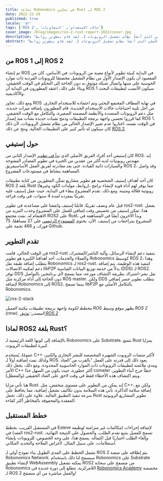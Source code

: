 ```yaml
---
title: تساعد Robonomics في تمكين Rust لـ ROS 2
date: 2022-12-29
published: true
locale: 'ar'
tags: ['ROS 2', 'حالات الاستخدام', 'التعاونات']
cover_image: /blog/images/ros-2-rust-report-2022/cover.jpg
description: "هذه قصة تعاوننا مع إستيفي فرنانديز، الذي كان عضوًا سابقًا في الفريق الأصلي الذي أنشأ نظام تشغيل الروبوتات 2. لقد قام بتطوير روابط Rust لـ ROS 2 لعدة سنوات. نريد مشاركة قصة هذا المشروع، وشرح كيف ساعدنا إستيفي، ولماذا يكون وجود Rust مفيدًا لتطبيقات الروبوتيات."
abstract: "هذه قصة تعاوننا مع إستيفي فرنانديز، الذي كان عضوًا سابقًا في الفريق الأصلي الذي أنشأ نظام تشغيل الروبوتات 2. لقد قام بتطوير روابط Rust لـ ROS 2 لعدة سنوات. نريد مشاركة قصة هذا المشروع، وشرح كيف ساعدنا إستيفي، ولماذا يكون وجود Rust مفيدًا لتطبيقات الروبوتيات."
---
```


## من ROS 1 إلى ROS 2

تم إنشاء ROS في البداية كبيئة تطوير لأنواع معينة من الروبوتات. في الأساس، كان من المقصود أن يكون الإصدار الأول من نظام التشغيل مخصصًا للروبوتات الفردية ذات موارد الحوسبة على متنها واتصال شبكة موثوق به دون الحاجة إلى التحكم في الوقت الحقيقي. وبناءً على ذلك، اعتقد المطورون في البداية أن ROS 1 سيكون الأنسب لتطبيقات البحث والأكاديمية.

ومع ذلك، تجاوز ROS في نهاية المطاف المجتمع البحثي وتم اعتماده للاستخدام التجاري. من أجل تلبية احتياجات حالات الاستخدام الجديدة، قام المطورون بإضافة ميزات جديدة، مثل دعم الروبوتات المتعددة والأنظمة المضمنة الصغيرة، والتكامل مع الوقت الحقيقي. كما قرروا تحسين واجهة برمجة التطبيقات ودمج تقنيات جديدة نشأت منذ إصدار ROS 1. في الوقت نفسه، اختاروا عدم تغيير الإصدار الحالي من نظام تشغيل الروبوتات، لأن ذلك كان سيكون له تأثير كبير على التطبيقات الحالية. ونتج عن ذلك [ROS 2](https://design.ros2.org/).

## حول إستيفي

كان إستيفي أحد أفراد الفريق الأصلي الذي [بدأ في تطوير](https://www.ros.org/news/2016/04/dirk-thomas-esteve-fernandez-and-william-woodall-osrf-state-of-ros-2.html) الإصدار الثاني من ROS. إنه مهندس روبوتيات لديه أكثر من عقدين من الخبرة في تطوير المصادر المفتوحة والسيارات ذاتية القيادة. حتى بعد مغادرته لفريق العمل الأساسيفريق ROS 2، وقد واصل المساهمة بنشاط في مستودعات المشروع.

كان أحد أهداف إستيف الشخصية هو تطوير مشاريع تمكّن المطورين من كتابة تطبيقات ROS 2 بلغة Rust (روابط، مولدات الكود وغيرها)، مما يوفر لهم أداة قوية لإنشاء برامج روبوتية فعّالة ومتينة. ومع ذلك، تقدم المشروع ببطء في البداية، حيث عمل إستيف عليه تقريبًا بمفرده لمدة 4 سنوات، في وقت فراغه.

قبل عام ونصف تقريبًا، قابلنا إستيف واتفقنا على مساعدته في تطوير ros2-rust. بفضل هذا، تمكن إستيف من تخصيص وقت إضافي للعمل على المشروع وجذب المزيد من الاهتمام له. نمت مجتمع ROS2 على Rust، وبدأ الآخرون أيضًا في المساهمة في المشروع بمراجعات من إستيف. الآن، يحتوي [المستودع الرئيسي](https://github.com/ros2-rust/ros2_rust) على 27 مساهمًا، 75 فورك، و 466 نجمة على Github.

## تقدم التطوير

في الوقت الحالي، قامت ros2-rust بتنفيذ دعم لإنشاء الرسائل، وآلية الناشر/المشترك، والعملاء والخدمات. أحد أهدافنا الكبيرة هو تطوير Robonomics كوسيط ROS 2، وهذا يتطلب إضافة طبقة نقل Robonomics لـ ros2-rust. لتنفيذ هذه الوظيفة، يتم إضافة دعم لمكتبة الاتصالات libP2P بدلاً من خدمة توزيع البيانات القياسية (DDS) لـ ROS2. توفر DDS نقل نشر-اشتراك بطريقة اكتشاف موزعة، مما يسمح لأي برنامجين بالتواصل دون الحاجة إلى أداة مركزية مثل ROS master. ولكن DDS يتطلب تطوير جسر إضافي لإضافة Robonomics إلى ROS2، بينما تسمح libP2P بالتكامل الأصلي مع Robonomics.

![ros-2-stack](/blog/images/ros-2-rust-report-2022/ros-client-library-api-stack.png)

*مخطط لكومة واجهة برمجة تطبيقات مكتبة العميل ROS يظهر موقع وسيط ROS 2 (rmw). المصدر: [توثيق ROS 2](https://docs.ros.org/en/foxy/Concepts/About-Internal-Interfaces.html)*

## لماذا ROS2 بلغة Rust؟

بالإضافة إلى كونها اللغة الرئيسية لـ Robonomics على Substrate، تتمتع Rust بمزايا كبيرة لتطبيقات الروبوت.

عمومًا، يُستخدم C++ لأكثر منصات الروبوت الشهيرة المخصصة للنشر التجاري والكبير، ولذلك تمت إضافته أولاً لـ ROS. يعود ذلك إلى قدرته على العمل "بالقرب من"العتاد ومدى ملائمته لتطبيقات الروبوتات ذات الموارد الحاسوبية المحدودة. ومع ذلك، يجعل ذلك الأمر C++ أكثر خطورة، حيث يكون من السهل جدًا cometer خطأ حرج أثناء التطوير، ويتم اكتشاف هذه الأخطاء فقط في وقت لاحق على العتاد الحقيقي (والمعطل).

هنا تأتي مزايا Rust. إنه يمكن من التطوير على مستوى منخفض، مثل C++، ولكن مع إضافة سلامة الذاكرة. تأتي هذه السلامة بدون تكاليف تشغيل إضافية، مما يحافظ على سرعة تنفيذ التطبيق العالية. علاوة على ذلك، تجعل Rust تطوير المشاريع الروبوتية المعقدة والمحفوفة بالمخاطر أكثر كفاءة.

## خطط المستقبل

في المستقبل القريب، يخطط Esteve لإضافة إجراءات (مكالمات غير متزامنة لوظيفة العقد) في ros2-rust. تسمح للعميل بتتبع تقدم الطلب، والحصول على النتيجة النهائية، وإلغاء الطلب اختياريًا قبل اكتماله. يسمح هذا، على وجه الخصوص، للروبوتات بإنشاء استعلامات، على سبيل المثال، لأغراض الملاحة والتحديد المكاني.

تشمل الخطط على المدى الطويل بناء نموذج أولي لـ ROS 2 يتم إطلاقه على منصة Robonomics Network. سيسمح لنا ذلك باستخدام Robonomics على Substrate لإنشاء تطبيق WebAssembly يمكنه تشغيل ROS2 من متصفح على سحابة Robonomics اللامركزية. نتطلع إلى دورة جديدة في [Robonomics Academy](https://robonomics.academy) مخصصة لـ ROS 2 والعمل مباشرة من أي متصفح!
